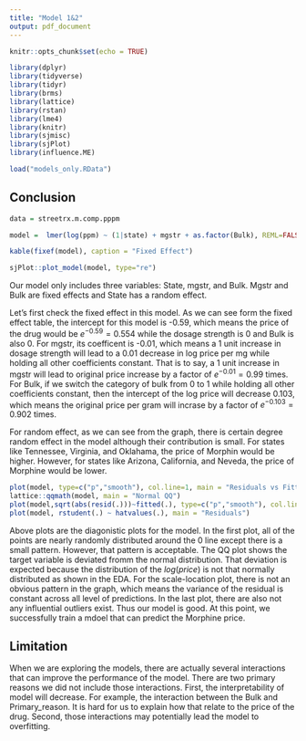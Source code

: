 ---
title: "Model 1&2"
output: pdf_document
---
```{r setup, include=FALSE}
knitr::opts_chunk$set(echo = TRUE)
```

```{r, include=FALSE}
library(dplyr)
library(tidyverse)
library(tidyr)
library(brms)
library(lattice)
library(rstan)
library(lme4)
library(knitr)
library(sjmisc)
library(sjPlot)
library(influence.ME)

```

```{r, warning=FALSE, echo=FALSE}
load("models_only.RData")
```

## Conclusion
```{r, warning=FALSE, echo=FALSE}
data = streetrx.m.comp.pppm
```


```{r, warning=FALSE, echo=FALSE}
model =  lmer(log(ppm) ~ (1|state) + mgstr + as.factor(Bulk), REML=FALSE, data)
```


```{r, warning=FALSE, echo=FALSE}
kable(fixef(model), caption = "Fixed Effect")
```


```{r, warning=FALSE, echo=FALSE}
sjPlot::plot_model(model, type="re")
```

Our model only includes three variables: State, mgstr, and Bulk. Mgstr and Bulk are fixed effects and State has a random effect.

Let's first check the fixed effect in this model. As we can see form the fixed effect table, the intercept for this model is -0.59, which means the price of the drug would be $e^{-0.59} = 0.554$ while the dosage strength is 0 and Bulk is also 0. For mgstr, its coefficent is -0.01, which means a 1 unit increase in dosage strength will lead to a 0.01 decrease in log price per mg while holding all other coefficients constant. That is to say, a 1 unit increase in mgstr will lead to original price increase by a factor of $e^{-0.01} = 0.99$ times. For Bulk, if we switch the category of bulk from 0 to 1 while holding all other coefficients constant, then the intercept of the log price will decrease 0.103, which means the original price per gram will incrase by a factor of $e^{-0.103} = 0.902$ times.

For random effect, as we can see from the graph, there is certain degree random effect in the model although their contribution is small. For states like Tennessee, Virginia, and Oklahama, the price of Morphin would be higher. However, for states like Arizona, California, and Neveda, the price of Morphine would be lower. 


```{r, fig.width=3, fig.height=3, warning=FALSE, echo=FALSE}  
plot(model, type=c("p","smooth"), col.line=1, main = "Residuals vs Fitted")
lattice::qqmath(model, main = "Normal QQ")
plot(model,sqrt(abs(resid(.)))~fitted(.), type=c("p","smooth"), col.line=1, main = "Scale-Location")
plot(model, rstudent(.) ~ hatvalues(.), main = "Residuals")
```


Above plots are the diagonistic plots for the model. In the first plot, all of the points are nearly randomly distributed around the 0 line except there is a small pattern. However, that pattern is acceptable. The QQ plot shows the target variable is deviated fromm the normal distribution. That deviation is expected because the distribution of the $log(price)$ is not that normally distributed as shown in the EDA. For the scale-location plot, there is not an obvious pattern in the graph, which means the variance of the residual is constant across all level of predictions. In the last plot, there are also not any influential outliers exist. Thus our model is good. At this point, we successfully train a mdoel that can predict the Morphine price.

## Limitation

When we are exploring the models, there are actually several interactions that can improve the performance of the model. There are two primary reasons we did not include those interactions. First, the interpretability of model will decrease. For example, the interaction between the Bulk and Primary_reason. It is hard for us to explain how that relate to the price of the drug. Second, those interactions may potentially lead the model to overfitting.



